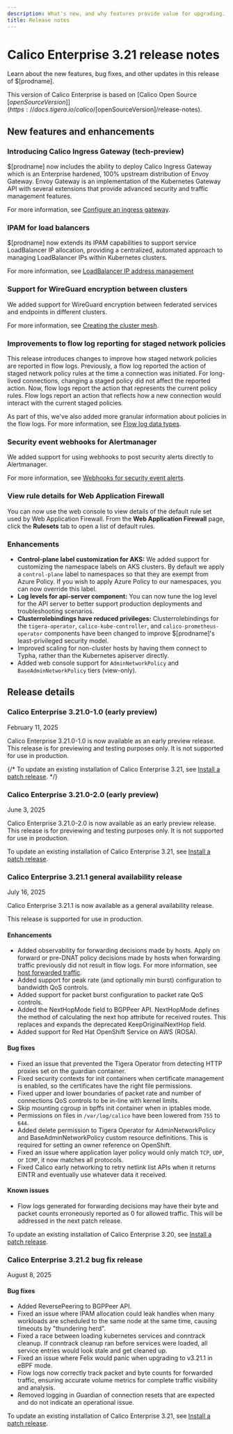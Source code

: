 ```yaml
---
description: What's new, and why features provide value for upgrading.
title: Release notes
---
```


# Calico Enterprise 3.21 release notes

Learn about the new features, bug fixes, and other updates in this release of $[prodname].

This version of Calico Enterprise is based on [Calico Open Source $[openSourceVersion]](https://docs.tigera.io/calico/$[openSourceVersion]/release-notes).

## New features and enhancements

### Introducing Calico Ingress Gateway (tech-preview)

$[prodname] now includes the ability to deploy Calico Ingress Gateway which is an Enterprise hardened, 100% upstream distribution of Envoy Gateway.
Envoy Gateway is an implementation of the Kubernetes Gateway API with several extensions that provide advanced security and traffic management features.

For more information, see [Configure an ingress gateway](../networking/gateway-api.mdx).

### IPAM for load balancers

$[prodname] now extends its IPAM capabilities to support service LoadBalancer IP allocation, providing a centralized, automated approach to managing LoadBalancer IPs within Kubernetes clusters.

For more information, see [LoadBalancer IP address management](../networking/ipam/service-loadbalancer.mdx)

### Support for WireGuard encryption between clusters

We added support for WireGuard encryption between federated services and endpoints in different clusters.

For more information, see [Creating the cluster mesh](../multicluster/federation/kubeconfig.mdx).


### Improvements to flow log reporting for staged network policies

This release introduces changes to improve how staged network policies are reported in flow logs.
Previously, a flow log reported the action of staged network policy rules at the time a connection was initiated.
For long-lived connections, changing a staged policy did not affect the reported action.
Now, flow logs report the action that represents the current policy rules.
Flow logs report an action that reflects how a new connection would interact with the current staged policies.

As part of this, we've also added more granular information about policies in the flow logs.
For more information, see [Flow log data types](../observability/elastic/flow/datatypes.mdx
).

### Security event webhooks for Alertmanager

We added support for using webhooks to post security alerts directly to Alertmanager.

For more information, see [Webhooks for security event alerts](../threat/configuring-webhooks.mdx).

### View rule details for Web Application Firewall

You can now use the web console to view details of the default rule set used by Web Application Firewall.
From the **Web Application Firewall** page, click the **Rulesets** tab to open a list of default rules.

### Enhancements

* **Control-plane label customization for AKS:**
  We added support for customizing the namespace labels on AKS clusters.
  By default we apply a `control-plane` label to namespaces so that they are exempt from Azure Policy.
  If you wish to apply Azure Policy to our namespaces, you can now override this label.
* **Log levels for api-server component:**
  You can now tune the log level for the API server to better support production deployments and troubleshooting scenarios.
* **Clusterrolebindings have reduced privileges:**
  Clusterrolebindings for the `tigera-operator`, `calico-kube-controller`, and `calico-prometheus-operator` components have been changed to improve $[prodname]'s least-privileged security model.
* Improved scaling for non-cluster hosts by having them connect to Typha, rather than the Kubernetes apiserver directly.
* Added web console support for `AdminNetworkPolicy` and `BaseAdminNetworkPolicy` tiers (view-only).


## Release details

### Calico Enterprise 3.21.0-1.0 (early preview)

February 11, 2025

Calico Enterprise 3.21.0-1.0 is now available as an early preview release.
This release is for previewing and testing purposes only.
It is not supported for use in production.

{/*
To update an existing installation of Calico Enterprise 3.21, see [Install a patch release](../getting-started/manifest-archive.mdx).
*/}

### Calico Enterprise 3.21.0-2.0 (early preview)

June 3, 2025

Calico Enterprise 3.21.0-2.0 is now available as an early preview release.
This release is for previewing and testing purposes only.
It is not supported for use in production.

To update an existing installation of Calico Enterprise 3.21, see [Install a patch release](../getting-started/manifest-archive.mdx).

### Calico Enterprise 3.21.1 general availability release

July 16, 2025

Calico Enterprise 3.21.1 is now available as a general availability release.

This release is supported for use in production.

#### Enhancements

* Added observability for forwarding decisions made by hosts. Apply on forward or pre-DNAT policy decisions made by hosts
when forwarding traffic previously did not result in flow logs. For more information, see [host forwarded traffic](../network-policy/hosts/host-forwarded-traffic.mdx).
* Added support for peak rate (and optionally min burst) configuration to bandwidth QoS controls.
* Added support for packet burst configuration to packet rate QoS controls.
* Added the NextHopMode field to BGPPeer API. NextHopMode defines the method of calculating the next hop attribute for received routes. This replaces and expands the deprecated KeepOriginalNextHop field.
* Added support for Red Hat OpenShift Service on AWS (ROSA).

#### Bug fixes

* Fixed an issue that prevented the Tigera Operator from detecting HTTP proxies set on the guardian container.
* Fixed security contexts for init containers when certificate management is enabled, so the certificates have the right file permissions.
* Fixed upper and lower boundaries of packet rate and number of connections QoS controls to be in-line with kernel limits.
* Skip mounting cgroup in bpffs init container when in iptables mode.
* Permissions on files in `/var/log/calico` have been lowered from `755` to `644`.
* Added delete permission to Tigera Operator for AdminNetworkPolicy and BaseAdminNetworkPolicy custom resource definitions. This is required for setting an owner reference on OpenShift.
* Fixed an issue where application layer policy would only match `TCP`, `UDP`, or `ICMP`, it now matches all protocols.
* Fixed Calico early networking to retry netlink list APIs when it returns EINTR and eventually use whatever data it received.

#### Known issues

* Flow logs generated for forwarding decisions may have their byte and packet counts erroneously reported as 0 for allowed traffic. This will be addressed in the next patch release.

To update an existing installation of Calico Enterprise 3.20, see [Install a patch release](../getting-started/manifest-archive.mdx).

### Calico Enterprise 3.21.2 bug fix release

August 8, 2025

#### Bug fixes

* Added ReversePeering to BGPPeer API.
* Fixed an issue where IPAM allocation could leak handles when many workloads are scheduled to the same node at the same time, causing timeouts by "thundering herd".
* Fixed a race between loading kubernetes services and conntrack cleanup.  If conntrack cleanup ran before services were loaded, all service entries would look stale and get cleaned up.
* Fixed an issue where Felix would panic when upgrading to v3.21.1 in eBPF mode.
* Flow logs now correctly track packet and byte counts for forwarded traffic, ensuring accurate volume metrics for complete traffic visibility and analysis.
* Removed logging in Guardian of connection resets that are expected and do not indicate an operational issue.

To update an existing installation of Calico Enterprise 3.21, see [Install a patch release](../getting-started/manifest-archive.mdx).
